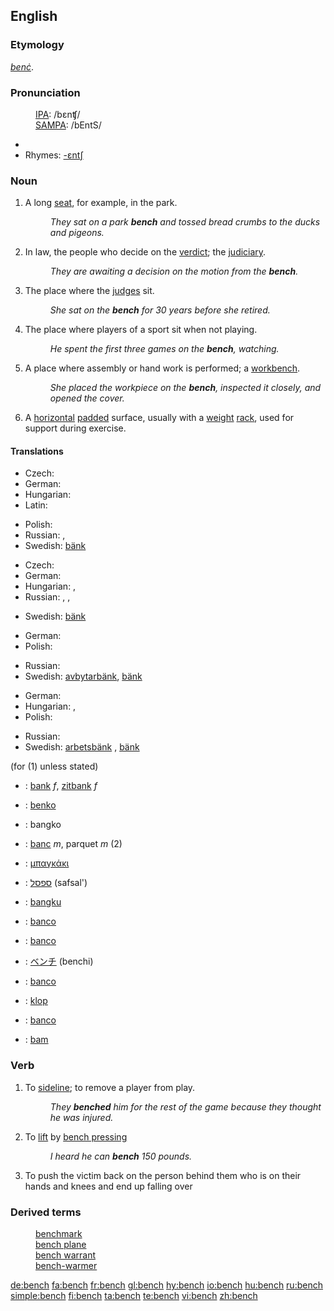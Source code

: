 {{wikipedia}}
==English==

===Etymology===
{{OE.}} ''[[benc|benċ]]''.

===Pronunciation===
: [[International Phonetic Alphabet|IPA]]: /bɛnʧ/
: [[SAMPA]]: /bEntS/
* {{audio|en-us-bench.ogg|Audio (US)}}
* Rhymes: [[Rhymes:English:-ɛntʃ|-ɛntʃ]]

===Noun===
{{en-noun|es}}

# A long [[seat]], for example, in the park.
#: ''They sat on a park '''bench''' and tossed bread crumbs to the ducks and pigeons.''
# In law, the people who decide on the [[verdict]]; the [[judiciary]].
#: ''They are awaiting a decision on the motion from the '''bench'''.''
# {{context|law|figurative}} The place where the [[judge]]s sit.
#: ''She sat on the '''bench''' for 30 years before she retired.''
# The place where players of a sport sit when not playing.
#: ''He spent the first three games on the '''bench''', watching.''
# A place where assembly or hand work is performed; a [[workbench]].
#: ''She placed the workpiece on the '''bench''', inspected it closely, and opened the cover.''
# {{weightlifting}} A [[horizontal]] [[pad]]ded surface, usually with a [[weight]] [[rack]], used for support during exercise.

====Translations====
{{trans-top|long seat in the park}}
* Czech: {{t-|cs|lavička|f}}
* German: {{t+|de|Bank|f}}
* Hungarian: {{t|hu|pad}}
* Latin: {{t-|la|subsellium|n}}
{{trans-mid}}
* Polish: {{t-|pl|ławka|f}}
* Russian: {{t+|ru|скамейка|f|tr=skam'éjka|sc=Cyrl}}, {{t+|ru|скамья|f|tr=skam'já|sc=Cyrl}}
* Swedish: [[bänk]] {{c}}
{{trans-bottom}}

{{trans-top|long seat at a table}}
* Czech: {{t-|cs|lavice|f}}
* German: {{t+|de|Bank|f}}
* Hungarian: {{t|hu|pad}}, {{t|hu|lóca}}
* Russian: {{t+|ru|скамейка|f|tr=skam'éjka|sc=Cyrl}}, {{t+|ru|скамья|f|tr=skam'já|sc=Cyrl}}, {{t+|ru|лавка|f|tr=lávka|sc=Cyrl}}
{{trans-mid}}
* Swedish: [[bänk]] {{c}}
{{trans-bottom}}

{{trans-top|where players of a sport sit}}
* German: {{t+|de|Bank|f}}
* Polish: {{t-|pl|ławka|f}}
{{trans-mid}}
* Russian: {{t|ru|скамейка запасных|f|tr=skam'éjka zapasnýχ|sc=Cyrl}}
* Swedish: [[avbytarbänk]]{{c}}, [[bänk]] {{c}}
{{trans-bottom}}

{{trans-top|workbench}}
* German: {{t+|de|Werkbank|f}}
* Hungarian: {{t|hu|munkapad}}, {{t|hu|munkaasztal}}
* Polish: {{t+|pl|stół|m}}
{{trans-mid}}
* Russian: {{t+|ru|верстак|m|tr=v'ersták|sc=Cyrl}}
* Swedish: [[arbetsbänk]] {{c}}, [[bänk]] {{c}}
{{trans-bottom}}

{{checktrans-top}}
(for (1) unless stated)
* {{ttbc|Dutch}}: [[bank]] ''f'', [[zitbank]] ''f''
* {{ttbc|Esperanto}}: [[benko]]
* {{ttbc|Filipino}}: bangko
* {{ttbc|French}}: [[banc]] ''m'', parquet ''m'' (2)
* {{ttbc|Greek}}: [[μπαγκάκι]]
* {{ttbc|Hebrew}}: [[ספסל]] (safsal')
* {{ttbc|Indonesian}}: [[bangku]]
* {{ttbc|Interlingua}}: [[banco]]
* {{ttbc|Italian}}: [[banco]]
* {{ttbc|Japanese}}: [[ベンチ]] (benchi)
* {{ttbc|Portuguese}}: [[banco]] {{m}}
* {{ttbc|Slovenian}}: [[klop]]
* {{ttbc|Spanish}}: [[banco]]
* {{ttbc|Volapük}}: [[bam]]
{{checktrans-bottom}}

===Verb===
{{en-verb|bench|es}}

# {{context|transitive|sports}} To [[sideline]]; to remove a player from play.
#: ''They '''benched''' him for the rest of the game because they thought he was injured.''
# {{context|transitive|weightlifting}} To [[lift]] by [[bench press]]ing
#: ''I heard he can '''bench''' 150 pounds.''
# {{slang}} To push the victim back on the person behind them who is on their hands and knees and end up falling over

===Derived terms===
: [[benchmark]]
: [[bench plane]]
: [[bench warrant]]
: [[bench-warmer]]

[[de:bench]]
[[fa:bench]]
[[fr:bench]]
[[gl:bench]]
[[hy:bench]]
[[io:bench]]
[[hu:bench]]
[[ru:bench]]
[[simple:bench]]
[[fi:bench]]
[[ta:bench]]
[[te:bench]]
[[vi:bench]]
[[zh:bench]]
